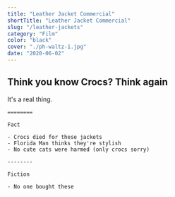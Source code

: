 ```yaml
---
title: "Leather Jacket Commercial"
shortTitle: "Leather Jacket Commercial"
slug: "/leather-jackets"
category: "Film"
color: "black"
cover: "./ph-waltz-1.jpg"
date: "2020-06-02"
---
```


## Think you know Crocs? Think again

It's a real thing.

    ========

    Fact

    - Crocs died for these jackets
    - Florida Man thinks they're stylish
    - No cute cats were harmed (only crocs sorry)

    --------

    Fiction

    - No one bought these